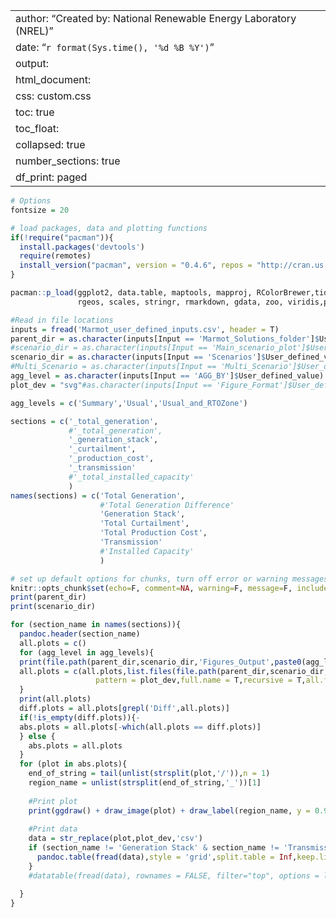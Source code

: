 
---
author: "Created by: National Renewable Energy Laboratory (NREL)"
date: "`r format(Sys.time(), '%d %B %Y')`"
output:
  html_document:
    css: custom.css
    toc: true
    toc_float:
      collapsed: true
    number_sections: true
    df_print: paged
---

```r

# Options
fontsize = 20

# load packages, data and plotting functions
if(!require("pacman")){
  install.packages('devtools')
  require(remotes)
  install_version("pacman", version = "0.4.6", repos = "http://cran.us.r-project.org")
}

pacman::p_load(ggplot2, data.table, maptools, mapproj, RColorBrewer,tidyverse,magick,cowplot,DT,
               rgeos, scales, stringr, rmarkdown, gdata, zoo, viridis,png,grid,dplyr,highlight,pander)

#Read in file locations
inputs = fread('Marmot_user_defined_inputs.csv', header = T)
parent_dir = as.character(inputs[Input == 'Marmot_Solutions_folder']$User_defined_value)
#scenario_dir = as.character(inputs[Input == 'Main_scenario_plot']$User_defined_value)
scenario_dir = as.character(inputs[Input == 'Scenarios']$User_defined_value)
#Multi_Scenario = as.character(inputs[Input == 'Multi_Scenario']$User_defined_value)
agg_level = as.character(inputs[Input == 'AGG_BY']$User_defined_value)
plot_dev = "svg"#as.character(inputs[Input == 'Figure_Format']$User_defined_value)

agg_levels = c('Summary','Usual','Usual_and_RTOZone')

sections = c('_total_generation',
             #'_total_generation',
             '_generation_stack',
             '_curtailment',
             '_production_cost',
             '_transmission'
             #'_total_installed_capacity'
             )
names(sections) = c('Total Generation',
                    #'Total Generation Difference'
                    'Generation Stack',
                    'Total Curtailment',
                    'Total Production Cost',
                    'Transmission'
                    #'Installed Capacity'
                    )

# set up default options for chunks, turn off error or warning messages
knitr::opts_chunk$set(echo=F, comment=NA, warning=F, message=F, include=T,dev='svg', cache = F, fig.width = 20,results = 'asis',out.width = "100%", fig.asp = 0.675)
print(parent_dir)
print(scenario_dir)
```


```r
for (section_name in names(sections)){
  pandoc.header(section_name)
  all.plots = c()
  for (agg_level in agg_levels){
  print(file.path(parent_dir,scenario_dir,'Figures_Output',paste0(agg_level,sections[section_name])))
  all.plots = c(all.plots,list.files(file.path(parent_dir,scenario_dir,'Figures_Output',paste0(agg_level,sections[section_name])),
                   pattern = plot_dev,full.name = T,recursive = T,all.files = T))
  }
  print(all.plots)
  diff.plots = all.plots[grepl('Diff',all.plots)]
  if(!is_empty(diff.plots)){-
  abs.plots = all.plots[-which(all.plots == diff.plots)]
  } else {
    abs.plots = all.plots
  }
  for (plot in abs.plots){
    end_of_string = tail(unlist(strsplit(plot,'/')),n = 1)
    region_name = unlist(strsplit(end_of_string,'_'))[1]
  
    #Print plot
    print(ggdraw() + draw_image(plot) + draw_label(region_name, y = 0.975, fontfamily = "serif", size = 48))
  
    #Print data
    data = str_replace(plot,plot_dev,'csv')
    if (section_name != 'Generation Stack' & section_name != 'Transmission'){
      pandoc.table(fread(data),style = 'grid',split.table = Inf,keep.line.breaks = T)
    }
    #datatable(fread(data), rownames = FALSE, filter="top", options = list(pageLength = length(Multi_Scenario), scrollX=T))

  }
}
```

<!-- # Generation {.tabset} -->
<!-- ## Total Generation -->
<!-- ```{r total generation, out.width = "50%", fig.asp = 0.675} -->
<!-- # %%%%%%%%%%%%%%%%%%%%%%%%%%%%%%%%%%%%%%%%%%%%%%%%%%%%%%%%%%%%%%%%%%%%%%%%%% -->
<!-- all.plots = list.files(file.path(parent_dir,scenario_dir,'Figures_Output',paste0(agg_level,'_total_generation')), -->
<!--                    pattern = plot_dev,full.name = T,recursive = T,all.files = T) -->
<!-- diff.plots = all.plots[grepl('Diff',all.plots)] -->
<!-- abs.plots = all.plots[-which(all.plots == diff.plots)] -->
<!-- for (plot in abs.plots){ -->
<!--   end_of_string = tail(unlist(strsplit(plot,'/')),n = 1) -->
<!--   region_name = unlist(strsplit(end_of_string,'_'))[1] -->

<!--   #Print dlot -->
<!--   print(ggdraw() + draw_image(plot) + draw_label(region_name, y = 0.975, fontfamily = "serif", size = 48)) -->

<!--   #Print data -->
<!--   data = str_replace(plot,plot_dev,'csv') -->
<!--   print(fread(data)) -->
<!--   #datatable(fread(data), rownames = FALSE, filter="top", options = list(pageLength = length(Multi_Scenario), scrollX=T)) -->
<!-- } -->
<!-- # %%%%%%%%%%%%%%%%%%%%%%%%%%%%%%%%%%%%%%%%%%%%%%%%%%%%%%%%%%%%%%%%%%%%%%%%%% -->
<!-- ``` -->

<!-- ## Total Generation Difference -->
<!-- ```{r total generation difference, out.width = "50%", fig.asp = 0.675} -->
<!-- # %%%%%%%%%%%%%%%%%%%%%%%%%%%%%%%%%%%%%%%%%%%%%%%%%%%%%%%%%%%%%%%%%%%%%%%%%% -->
<!-- for (plot in diff.plots){ -->
<!--   end_of_string = tail(unlist(strsplit(plot,'/')),n = 1) -->
<!--   region_name = unlist(strsplit(end_of_string,'_'))[1] -->
<!--   print(ggdraw() + draw_image(plot) + draw_label(region_name, y = 0.975, fontfamily = "serif", size = 48)) -->

<!--   #Print data -->
<!--   data = str_replace(plot,plot_dev,'csv') -->
<!--   print(fread(data)) -->
<!-- } -->
<!-- # %%%%%%%%%%%%%%%%%%%%%%%%%%%%%%%%%%%%%%%%%%%%%%%%%%%%%%%%%%%%%%%%%%%%%%%%%% -->
<!-- ``` -->

<!-- ## Generation Stacks -->
<!-- ```{r stacked-generation, out.width = "50%", fig.asp = 1.1} -->
<!-- # %%%%%%%%%%%%%%%%%%%%%%%%%%%%%%%%%%%%%%%%%%%%%%%%%%%%%%%%%%%%%%%%%%%%%%%%%% -->
<!--  plots_subdir = paste0(interconnection_dir,'Gen_Stack') -->
<!--  #Alternate stacked and unstacked plots, so they can be showed side by side for each superzone/interconnection. -->
<!--  for (interconnection in interconnections){ -->
<!--    img_fn_stacked = paste0(plots_subdir,'/',interconnection,'_Stacked_Gen.png') -->
<!--    img_fn_unstacked = paste0(plots_subdir,'/',interconnection,'_Unstacked_Gen.png') -->
<!--    if (img_fn_stacked %in% list.files(plots_subdir, full.names = T)){ -->
<!--                     print(ggdraw() + -->
<!--                     draw_image(img_fn_stacked) + -->
<!--                     draw_label(interconnection, y = 0.985, x = 1, hjust = 1, fontfamily = 'serif', size = 24) + -->
<!--                     theme(plot.margin = unit(c(1,0,1,0), "cm"))) } else {  message(paste0(img_fn_stacked,' not found.')) } -->

<!--    if (img_fn_unstacked %in% list.files(plots_subdir, full.names = T)){print(ggdraw() + -->
<!--                                                                           draw_image(img_fn_unstacked) + -->
<!--                                                                           theme(plot.margin = unit(c(1,0,1,0), "cm"))) } -->
<!--    else {message(paste0(img_fn_unstacked,' not found.'))} -->
<!--   } -->
<!-- # %%%%%%%%%%%%%%%%%%%%%%%%%%%%%%%%%%%%%%%%%%%%%%%%%%%%%%%%%%%%%%%%%%%%%%%%%% -->
<!-- ``` -->

<!-- ### By Zone -->
<!-- ```{r stacked-generation zone, out.width = "50%", fig.asp = 1.1} -->
<!-- # %%%%%%%%%%%%%%%%%%%%%%%%%%%%%%%%%%%%%%%%%%%%%%%%%%%%%%%%%%%%%%%%%%%%%%%%%% -->
<!-- plots_subdir = paste0(zone_dir,'Gen_Stack') -->
<!-- for (region in regions){ -->
<!--   img_fn_stacked = paste0(plots_subdir,'/',region,'_Stacked_Gen.png') -->
<!--   img_fn_unstacked = paste0(plots_subdir,'/',region,'_Unstacked_Gen.png') -->
<!--   if (img_fn_stacked %in% list.files(plots_subdir, full.names = T)){ -->
<!--     print(ggdraw() + -->
<!--       draw_image(img_fn_stacked) + -->
<!--       draw_label(region, y = 0.985, x = 1, hjust = 1, fontfamily = 'serif', size = 24) + -->
<!--       theme(plot.margin = unit(c(1,0,1,0), "cm"))) -->
<!--     } else {message(paste0(img_fn_stacked,' not found.'))} -->
<!--   if (img_fn_unstacked %in% list.files(plots_subdir, full.names = T)){ -->
<!--   print(ggdraw() + -->
<!--     draw_image(img_fn_unstacked) + -->
<!--     theme(plot.margin = unit(c(1,0,1,0), "cm"))) -->
<!--     } else {message(paste0(img_fn_unstacked,' not found.'))} -->
<!--   } -->
<!-- # %%%%%%%%%%%%%%%%%%%%%%%%%%%%%%%%%%%%%%%%%%%%%%%%%%%%%%%%%%%%%%%%%%%%%%%%%% -->
<!-- ``` -->

<!-- ## Committed Capacity -->
<!-- ### By Interconnection -->
<!-- ```{r committed-capacity interconnection, out.width = "100%", fig.asp = 0.675} -->
<!-- # %%%%%%%%%%%%%%%%%%%%%%%%%%%%%%%%%%%%%%%%%%%%%%%%%%%%%%%%%%%%%%%%%%%%%%%%%% -->
<!-- plots_subdir = paste0(interconnection_dir,'Gen_Stack') -->
<!-- for (interconnection in interconnections){ -->
<!--   img_fn = paste0(plots_subdir,'/',interconnection,'_Committed_Capacity_Stack.png') -->
<!--   if (img_fn %in% list.files(plots_subdir, full.names = T)){ print(ggdraw() + -->
<!--                                                                      draw_image(img_fn) + -->
<!--                                                                      draw_label(interconnection, y = 0.985, fontfamily = "serif", size = 24) + -->
<!--                                                                      theme(plot.margin = unit(c(0.1,0,0.1,0), "cm"))) } -->
<!--      else {message(paste0(img_fn,' not found.'))} -->
<!--   } -->
<!-- # %%%%%%%%%%%%%%%%%%%%%%%%%%%%%%%%%%%%%%%%%%%%%%%%%%%%%%%%%%%%%%%%%%%%%%%%%% -->
<!-- ``` -->

<!-- ### By Zone -->
<!-- ```{r committed-capacity zone, out.width = "100%", fig.asp = 0.675} -->
<!-- # %%%%%%%%%%%%%%%%%%%%%%%%%%%%%%%%%%%%%%%%%%%%%%%%%%%%%%%%%%%%%%%%%%%%%%%%%% -->
<!-- plots_subdir = paste0(zone_dir,'Gen_Stack') -->
<!-- for (region in regions){ -->
<!--   img_fn = paste0(plots_subdir,'/',region,'_Committed_Capacity_Stack.png') -->
<!--   if (img_fn %in% list.files(plots_subdir, full.names = T)){ print(ggdraw() + -->
<!--                                                                      draw_image(img_fn) + -->
<!--                                                                      draw_label(region, y = 0.985, fontfamily = "serif", size = 24) + -->
<!--                                                                      theme(plot.margin = unit(c(0.1,0,0.1,0), "cm"))) } -->
<!--      else {message(paste0(img_fn,' not found.'))} -->
<!--   } -->
<!-- # %%%%%%%%%%%%%%%%%%%%%%%%%%%%%%%%%%%%%%%%%%%%%%%%%%%%%%%%%%%%%%%%%%%%%%%%%% -->
<!-- ``` -->


<!-- ## Outage Stacks -->
<!-- ```{r outage-stacks zone, out.width = "100%", fig.asp = 0.675} -->
<!-- # %%%%%%%%%%%%%%%%%%%%%%%%%%%%%%%%%%%%%%%%%%%%%%%%%%%%%%%%%%%%%%%%%%%%%%%%%% -->
<!-- plots_subdir = paste0(zone_dir,'Outage_Stack') -->
<!-- for (region in regions){ -->
<!--   img_fn = paste0(plots_subdir,'/',region,'_Capacity_Out_Stacked.png') -->
<!--   if (img_fn %in% list.files(plots_subdir, full.names = T)){ print(ggdraw() + -->
<!--                                                                      draw_image(img_fn) + -->
<!--                                                                      draw_label(region, y = 0.985, fontfamily = "serif", size = 24) + -->
<!--                                                                      theme(plot.margin = unit(c(0.1,0,0.1,0), "cm"))) } -->
<!--      else {message(paste0(img_fn,' not found.'))} -->
<!--   } -->
<!-- # %%%%%%%%%%%%%%%%%%%%%%%%%%%%%%%%%%%%%%%%%%%%%%%%%%%%%%%%%%%%%%%%%%%%%%%%%% -->
<!-- ``` -->

<!-- ## Thermal Capacity Reserves -->
<!-- ### By Interconnection -->
<!-- ```{r thermal-cap-reserves interconnection, out.width = "100%", fig.asp = 0.675} -->
<!-- # %%%%%%%%%%%%%%%%%%%%%%%%%%%%%%%%%%%%%%%%%%%%%%%%%%%%%%%%%%%%%%%%%%%%%%%%%% -->
<!-- plots_subdir = paste0(interconnection_dir,'Thermal_Capacity_Reserves') -->
<!-- for (interconnection in interconnections){ -->
<!--   img_fn = paste0(plots_subdir,'/',interconnection,'_Thermal_Capacity_Reserves.png') -->
<!--   if (img_fn %in% list.files(plots_subdir, full.names = T)){ print(ggdraw() + -->
<!--                                                                      draw_image(img_fn) + -->
<!--                                                                      draw_label(interconnection, y = 0.985, fontfamily = "serif", size = 24) + -->
<!--                                                                      theme(plot.margin = unit(c(0.75,0,0.75,0), "cm"))) } -->
<!--      else {message(paste0(img_fn,' not found.'))} -->
<!--   } -->
<!-- # %%%%%%%%%%%%%%%%%%%%%%%%%%%%%%%%%%%%%%%%%%%%%%%%%%%%%%%%%%%%%%%%%%%%%%%%%% -->
<!-- ``` -->

<!-- ### By Zone -->
<!-- ```{r thermal-cap-reserves zone, out.width = "100%", fig.asp = 0.675} -->
<!-- # %%%%%%%%%%%%%%%%%%%%%%%%%%%%%%%%%%%%%%%%%%%%%%%%%%%%%%%%%%%%%%%%%%%%%%%%%% -->
<!-- plots_subdir = paste0(zone_dir,'Thermal_Capacity_Reserves') -->
<!-- for (region in regions){ -->
<!--   img_fn = paste0(plots_subdir,'/',region,'_Thermal_Capacity_Reserves.png') -->
<!--   if (img_fn %in% list.files(plots_subdir, full.names = T)){ print(ggdraw() + -->
<!--                                                                      draw_image(img_fn) + -->
<!--                                                                      draw_label(region, y = 0.985, fontfamily = "serif", size = 24) + -->
<!--                                                                      theme(plot.margin = unit(c(0.1,0,0.1,0), "cm"))) } -->
<!--      else {message(paste0(img_fn,' not found.'))} -->
<!--   } -->
<!-- # %%%%%%%%%%%%%%%%%%%%%%%%%%%%%%%%%%%%%%%%%%%%%%%%%%%%%%%%%%%%%%%%%%%%%%%%%% -->
<!-- ``` -->

<!-- *** -->

<!-- # Transmission -->
<!-- ## Net Export -->
<!-- ### By Interconnection -->
<!-- ```{r Net export interconnection, out.width = "50%", fig.asp = 0.675} -->
<!-- # %%%%%%%%%%%%%%%%%%%%%%%%%%%%%%%%%%%%%%%%%%%%%%%%%%%%%%%%%%%%%%%%%%%%%%%%%% -->
<!-- plots_subdir = paste0(interconnection_dir,'Transmission') -->
<!-- for (interconnection in interconnections){ -->
<!--   img_fn = paste0(plots_subdir,'/',interconnection,'_Net_Export.png') -->
<!--   if (img_fn %in% list.files(plots_subdir, full.names = T)){ print(ggdraw() + draw_image(img_fn) + draw_label(interconnection, y = 0.975,fontfamily = "serif", size = 24) + -->
<!--                                                                       theme(plot.margin = unit(c(0.75,0,0.75,0), "cm"))) } -->
<!--      else {message(paste0(img_fn,' not found.'))} -->
<!-- } -->
<!-- # %%%%%%%%%%%%%%%%%%%%%%%%%%%%%%%%%%%%%%%%%%%%%%%%%%%%%%%%%%%%%%%%%%%%%%%%%% -->
<!-- ``` -->

<!-- ### By Zone -->
<!-- ```{r Net export zone, out.width = "50%", fig.asp = 0.675} -->
<!-- # %%%%%%%%%%%%%%%%%%%%%%%%%%%%%%%%%%%%%%%%%%%%%%%%%%%%%%%%%%%%%%%%%%%%%%%%%% -->
<!-- plots_subdir = paste0(zone_dir,'Transmission') -->
<!-- for (region in regions){ -->
<!--   img_fn = paste0(plots_subdir,'/',region,'_Net_Export.png') -->
<!--   if (img_fn %in% list.files(plots_subdir, full.names = T)){ print(ggdraw() + draw_image(img_fn) + draw_label(region, y = 0.975,fontfamily = "serif", size = 24) + -->
<!--                                                                       theme(plot.margin = unit(c(0.75,0,0.75,0), "cm"))) } -->
<!--      else {message(paste0(img_fn,' not found.'))} -->
<!-- } -->
<!-- # %%%%%%%%%%%%%%%%%%%%%%%%%%%%%%%%%%%%%%%%%%%%%%%%%%%%%%%%%%%%%%%%%%%%%%%%%% -->
<!-- ``` -->

<!-- ## Zonal Interchange -->
<!-- ```{r Zonal Interchange zone, out.width = "100%", fig.asp = 0.675} -->
<!-- # %%%%%%%%%%%%%%%%%%%%%%%%%%%%%%%%%%%%%%%%%%%%%%%%%%%%%%%%%%%%%%%%%%%%%%%%%% -->
<!-- plots_subdir = paste0(zone_dir,'Transmission') -->
<!-- for (region in regions){ -->
<!--   img_fn = paste0(plots_subdir,'/',region,'_Zone-Zone_Net_Interchange.png') -->
<!--   if (img_fn %in% list.files(plots_subdir, full.names = T)){ print(ggdraw() + -->
<!--                                                                      draw_image(img_fn) + -->
<!--                                                                      draw_label(region, y = 0.985,fontfamily = "serif", size = 24) + -->
<!--                                                                      theme(plot.margin = unit(c(0.1,0,0.1,0), "cm"))) } -->
<!--      else {message(paste0(img_fn,' not found.'))} -->
<!-- } -->
<!-- # %%%%%%%%%%%%%%%%%%%%%%%%%%%%%%%%%%%%%%%%%%%%%%%%%%%%%%%%%%%%%%%%%%%%%%%%%% -->
<!-- ``` -->

<!-- ## Line Utilization -->
<!-- ### By Interconnection -->
<!-- ```{r line utilinterconnection, out.width = "50%", fig.asp = 0.675} -->
<!-- # %%%%%%%%%%%%%%%%%%%%%%%%%%%%%%%%%%%%%%%%%%%%%%%%%%%%%%%%%%%%%%%%%%%%%%%%%% -->
<!-- plots_subdir = paste0(interconnection_dir,'Transmission') -->
<!-- for (interconnection in interconnections){ -->
<!--   img_fn = paste0(plots_subdir,'/',interconnection,'_Line_Utilization_Time_Series.png') -->
<!--   if (img_fn %in% list.files(plots_subdir, full.names = T)){ print(ggdraw() + draw_image(img_fn) + draw_label(interconnection, y = 0.975,fontfamily = "serif", size = 24) + -->
<!--                                                                       theme(plot.margin = unit(c(0.75,0,0.75,0), "cm"))) } -->
<!--      else {message(paste0(img_fn,' not found.'))} -->
<!-- } -->
<!-- # %%%%%%%%%%%%%%%%%%%%%%%%%%%%%%%%%%%%%%%%%%%%%%%%%%%%%%%%%%%%%%%%%%%%%%%%%% -->
<!-- ``` -->

<!-- ### By Zone -->
<!-- ```{r line util zone, out.width = "50%", fig.asp = 0.675} -->
<!-- # %%%%%%%%%%%%%%%%%%%%%%%%%%%%%%%%%%%%%%%%%%%%%%%%%%%%%%%%%%%%%%%%%%%%%%%%%% -->
<!-- plots_subdir = paste0(zone_dir,'Transmission') -->
<!-- for (region in regions){ -->
<!--   img_fn = paste0(plots_subdir,'/',region,'_Line_Utilization_Time_Series.png') -->
<!--   if (img_fn %in% list.files(plots_subdir, full.names = T)){ print(ggdraw() + draw_image(img_fn) + draw_label(region, y = 0.975,fontfamily = "serif", size = 24) + -->
<!--                                                                       theme(plot.margin = unit(c(0.75,0,0.75,0), "cm"))) } -->
<!--      else {message(paste0(img_fn,' not found.'))} -->
<!-- } -->
<!-- # %%%%%%%%%%%%%%%%%%%%%%%%%%%%%%%%%%%%%%%%%%%%%%%%%%%%%%%%%%%%%%%%%%%%%%%%%% -->
<!-- ``` -->

<!-- ## Line Violations -->
<!-- ### By Interconnection -->
<!-- ```{r line viol interconnection summary, out.width = "50%", fig.asp = 0.675} -->
<!-- # %%%%%%%%%%%%%%%%%%%%%%%%%%%%%%%%%%%%%%%%%%%%%%%%%%%%%%%%%%%%%%%%%%%%%%%%%% -->
<!-- plots_subdir = paste0(interconnection_dir,'Transmission') -->
<!-- img_fn = paste0(plots_subdir,'/Line_Violations_Totals.png') -->
<!-- if (img_fn %in% list.files(plots_subdir, full.names = T)){ print(ggdraw() + draw_image(img_fn) + draw_label('Summary', y = 0.975,fontfamily = "serif", size = 24) + -->
<!--                                                                       theme(plot.margin = unit(c(0.75,0,0.75,0), "cm"))) } else {message(paste0(img_fn,' not found.'))} -->
<!-- # %%%%%%%%%%%%%%%%%%%%%%%%%%%%%%%%%%%%%%%%%%%%%%%%%%%%%%%%%%%%%%%%%%%%%%%%%% -->
<!-- ``` -->

<!-- ```{r line viol interconnection, out.width = "50%", fig.asp = 0.675} -->
<!-- # %%%%%%%%%%%%%%%%%%%%%%%%%%%%%%%%%%%%%%%%%%%%%%%%%%%%%%%%%%%%%%%%%%%%%%%%%% -->
<!-- plots_subdir = paste0(interconnection_dir,'Transmission') -->
<!-- for (interconnection in interconnections){ -->
<!--   img_fn = paste0(plots_subdir,'/',interconnection,'_Line_Violations_Time_Series.png') -->
<!--   if (img_fn %in% list.files(plots_subdir, full.names = T)){ print(ggdraw() + draw_image(img_fn) + draw_label('Summary', y = 0.975,fontfamily = "serif", size = 24) + theme(plot.margin = unit(c(0.75,0,0.75,0), "cm"))) } else {message(paste0(img_fn,' not found.'))} -->
<!-- } -->
<!-- # %%%%%%%%%%%%%%%%%%%%%%%%%%%%%%%%%%%%%%%%%%%%%%%%%%%%%%%%%%%%%%%%%%%%%%%%%% -->
<!-- ``` -->

<!-- ### By Zone -->
<!-- ```{r line viol zone summary, out.width = "50%", fig.asp = 0.675} -->
<!-- # %%%%%%%%%%%%%%%%%%%%%%%%%%%%%%%%%%%%%%%%%%%%%%%%%%%%%%%%%%%%%%%%%%%%%%%%%% -->
<!-- plots_subdir = paste0(zone_dir,'Transmission') -->
<!-- img_fn = paste0(plots_subdir,'/Line_Violations_Totals.png') -->
<!-- if (img_fn %in% list.files(plots_subdir, full.names = T)){ print(ggdraw() + draw_image(img_fn) + draw_label(region, y = 0.975,fontfamily = "serif", size = 24) + -->
<!--                                                                       theme(plot.margin = unit(c(0.75,0,0.75,0), "cm"))) } else {message(paste0(img_fn,' not found.'))} -->

<!-- # %%%%%%%%%%%%%%%%%%%%%%%%%%%%%%%%%%%%%%%%%%%%%%%%%%%%%%%%%%%%%%%%%%%%%%%%%% -->
<!-- ``` -->

<!-- ```{r line viol zone, out.width = "50%", fig.asp = 0.675} -->
<!-- # %%%%%%%%%%%%%%%%%%%%%%%%%%%%%%%%%%%%%%%%%%%%%%%%%%%%%%%%%%%%%%%%%%%%%%%%%% -->
<!-- plots_subdir = paste0(zone_dir,'Transmission') -->
<!-- for (region in regions){ -->
<!--   img_fn = paste0(plots_subdir,'/',region,'_Line_Violations_Time_Series.png') -->
<!--   if (img_fn %in% list.files(plots_subdir, full.names = T)){ print(ggdraw() + draw_image(img_fn) + draw_label(region, y = 0.975,fontfamily = "serif", size = 24) + -->
<!--                                                                       theme(plot.margin = unit(c(0.75,0,0.75,0), "cm"))) } else {message(paste0(img_fn,' not found.'))} -->
<!-- } -->
<!-- # %%%%%%%%%%%%%%%%%%%%%%%%%%%%%%%%%%%%%%%%%%%%%%%%%%%%%%%%%%%%%%%%%%%%%%%%%% -->
<!-- ``` -->

<!-- *** -->

<!-- # Thermal and Hydro Unit Analysis -->
<!-- ## Capacity Factor (average output for all hours) -->
<!-- ### By Interconnection -->
<!-- ```{r capacity-factor interconnection, out.width = "50%", fig.asp = 0.675} -->
<!-- # %%%%%%%%%%%%%%%%%%%%%%%%%%%%%%%%%%%%%%%%%%%%%%%%%%%%%%%%%%%%%%%%%%%%%%%%%% -->
<!-- plots_subdir = paste0(interconnection_dir,'Capacity_Factor') -->
<!-- for (interconnection in interconnections){ -->
<!--   img_fn = paste0(plots_subdir,'/',interconnection,'_Capacity_Factor.png') -->
<!--   if (img_fn %in% list.files(plots_subdir, full.names = T)){ print(ggdraw() + draw_image(img_fn) + draw_label(interconnection, y = 0.975, fontfamily = "serif", size = 24)) } else {message(paste0(img_fn,' not found.'))} -->
<!-- } -->
<!-- # %%%%%%%%%%%%%%%%%%%%%%%%%%%%%%%%%%%%%%%%%%%%%%%%%%%%%%%%%%%%%%%%%%%%%%%%%% -->
<!-- ``` -->

<!-- ### By Zone -->
<!-- ```{r capacity-factor zone, out.width = "50%", fig.asp = 0.675} -->
<!-- # %%%%%%%%%%%%%%%%%%%%%%%%%%%%%%%%%%%%%%%%%%%%%%%%%%%%%%%%%%%%%%%%%%%%%%%%%% -->
<!-- plots_subdir = paste0(zone_dir,'Capacity_Factor') -->
<!-- for (region in regions){ -->
<!--   img_fn = paste0(plots_subdir,'/',region,'_Capacity_Factor.png') -->
<!--   if (img_fn %in% list.files(plots_subdir, full.names = T)){ print(ggdraw() + draw_image(img_fn) + draw_label(region, y = 0.975, fontfamily = "serif", size = 24)) } else {message(paste0(img_fn,' not found.'))} -->
<!-- } -->
<!-- # %%%%%%%%%%%%%%%%%%%%%%%%%%%%%%%%%%%%%%%%%%%%%%%%%%%%%%%%%%%%%%%%%%%%%%%%%% -->
<!-- ``` -->

<!-- ## Average Output When Committed -->
<!-- ### By Interconnection -->
<!-- ```{r Average-Capacity-Out-When-Committed interconnection, out.width = "50%", fig.asp = 0.675} -->
<!-- # %%%%%%%%%%%%%%%%%%%%%%%%%%%%%%%%%%%%%%%%%%%%%%%%%%%%%%%%%%%%%%%%%%%%%%%%%% -->
<!-- plots_subdir = paste0(interconnection_dir,'Capacity_Factor') -->
<!-- for (interconnection in interconnections){ -->
<!--   img_fn = paste0(plots_subdir,'/',interconnection,'_Avg_Out_Committed.png') -->
<!--   if (img_fn %in% list.files(plots_subdir, full.names = T)){ print(ggdraw() + draw_image(img_fn) + draw_label(interconnection, y = 0.975, fontfamily = "serif", size = 24)) } else {message(paste0(img_fn,' not found.'))} -->
<!-- } -->
<!-- # %%%%%%%%%%%%%%%%%%%%%%%%%%%%%%%%%%%%%%%%%%%%%%%%%%%%%%%%%%%%%%%%%%%%%%%%%% -->
<!-- ``` -->

<!-- ### By Zone -->
<!-- ```{r Average-Capacity-Out-When-Committed zone, out.width = "50%", fig.asp = 0.675} -->
<!-- # %%%%%%%%%%%%%%%%%%%%%%%%%%%%%%%%%%%%%%%%%%%%%%%%%%%%%%%%%%%%%%%%%%%%%%%%%% -->
<!-- plots_subdir = paste0(zone_dir,'Capacity_Factor') -->
<!-- for (region in regions){ -->
<!--   img_fn = paste0(plots_subdir,'/',region,'_Avg_Out_Committed.png') -->
<!--   if (img_fn %in% list.files(plots_subdir, full.names = T)){ print(ggdraw() + draw_image(img_fn) + draw_label(region, y = 0.975, fontfamily = "serif", size = 24)) } else {message(paste0(img_fn,' not found.'))} -->
<!-- } -->
<!-- # %%%%%%%%%%%%%%%%%%%%%%%%%%%%%%%%%%%%%%%%%%%%%%%%%%%%%%%%%%%%%%%%%%%%%%%%%% -->
<!-- ``` -->

<!-- ## Time At Minimum Generation -->
<!-- ### By Interconnection -->
<!-- ```{r Time-at-min-gen interconnection, out.width = "50%", fig.asp = 0.675} -->
<!-- # %%%%%%%%%%%%%%%%%%%%%%%%%%%%%%%%%%%%%%%%%%%%%%%%%%%%%%%%%%%%%%%%%%%%%%%%%% -->
<!-- plots_subdir = paste0(interconnection_dir,'Capacity_Factor') -->
<!-- for (interconnection in interconnections){ -->
<!--   img_fn = paste0(plots_subdir,'/',interconnection,'_Time_at_Min_Gen.png') -->
<!--   if (img_fn %in% list.files(plots_subdir, full.names = T)){ print(ggdraw() + draw_image(img_fn) + draw_label(interconnection, y = 0.975, fontfamily = "serif", size = 24)) } else {message(paste0(img_fn,' not found.'))} -->
<!-- } -->
<!-- # %%%%%%%%%%%%%%%%%%%%%%%%%%%%%%%%%%%%%%%%%%%%%%%%%%%%%%%%%%%%%%%%%%%%%%%%%% -->
<!-- ``` -->

<!-- ### By Zone -->
<!-- ```{r Time-at-min-gen zone, out.width = "50%", fig.asp = 0.675} -->
<!-- # %%%%%%%%%%%%%%%%%%%%%%%%%%%%%%%%%%%%%%%%%%%%%%%%%%%%%%%%%%%%%%%%%%%%%%%%%% -->
<!-- plots_subdir = paste0(zone_dir,'Capacity_Factor') -->
<!-- for (region in regions){ -->
<!--   img_fn = paste0(plots_subdir,'/',region,'_Time_at_Min_Gen.png') -->
<!--   if (img_fn %in% list.files(plots_subdir, full.names = T)){ print(ggdraw() + draw_image(img_fn) + draw_label(region, y = 0.975, fontfamily = "serif", size = 24)) } else {message(paste0(img_fn,' not found.'))} -->
<!-- } -->
<!-- # %%%%%%%%%%%%%%%%%%%%%%%%%%%%%%%%%%%%%%%%%%%%%%%%%%%%%%%%%%%%%%%%%%%%%%%%%% -->
<!-- ``` -->

<!-- ## Capacity Started -->
<!-- ### By Interconnection -->
<!-- ```{r Capacity Started interconnection, out.width = "50%", fig.asp = 0.675} -->
<!-- # %%%%%%%%%%%%%%%%%%%%%%%%%%%%%%%%%%%%%%%%%%%%%%%%%%%%%%%%%%%%%%%%%%%%%%%%%% -->
<!-- plots_subdir = paste0(interconnection_dir,'Ramping') -->
<!-- for (interconnection in interconnections){ -->
<!--   img_fn = paste0(plots_subdir,'/',interconnection,'_Capacity_Started.png') -->
<!--   if (img_fn %in% list.files(plots_subdir, full.names = T)){ print(ggdraw() + draw_image(img_fn) + draw_label(interconnection, y = 0.975, fontfamily = "serif", size = 24)) } else {message(paste0(img_fn,' not found.'))} -->
<!-- } -->
<!-- # %%%%%%%%%%%%%%%%%%%%%%%%%%%%%%%%%%%%%%%%%%%%%%%%%%%%%%%%%%%%%%%%%%%%%%%%%% -->
<!-- ``` -->

<!-- ### By Zone -->
<!-- ```{r Capacity Started zone, out.width = "50%", fig.asp = 0.675} -->
<!-- # %%%%%%%%%%%%%%%%%%%%%%%%%%%%%%%%%%%%%%%%%%%%%%%%%%%%%%%%%%%%%%%%%%%%%%%%%% -->
<!-- plots_subdir = paste0(zone_dir,'Ramping') -->
<!-- for (region in regions){ -->
<!--   img_fn = paste0(plots_subdir,'/',region,'_Capacity_Started.png') -->
<!--   if (img_fn %in% list.files(plots_subdir, full.names = T)){ print(ggdraw() + draw_image(img_fn) + draw_label(region, y = 0.975, fontfamily = "serif", size = 24)) } else {message(paste0(img_fn,' not found.'))} -->
<!-- } -->
<!-- # %%%%%%%%%%%%%%%%%%%%%%%%%%%%%%%%%%%%%%%%%%%%%%%%%%%%%%%%%%%%%%%%%%%%%%%%%% -->
<!-- ``` -->

<!-- *** -->

<!-- # Installed Capacity -->
<!-- ## By Interconnection -->
<!-- ```{r Installed Capacity interconnection, out.width = "50%", fig.asp = 0.675} -->
<!-- # %%%%%%%%%%%%%%%%%%%%%%%%%%%%%%%%%%%%%%%%%%%%%%%%%%%%%%%%%%%%%%%%%%%%%%%%%% -->
<!-- plots_subdir = paste0(interconnection_dir,'Total_Installed_Capacity') -->
<!-- for (interconnection in interconnections){ -->
<!--   img_fn = paste0(plots_subdir,'/',interconnection,'_Total_Installed_Capacity.png') -->
<!--   if (img_fn %in% list.files(plots_subdir, full.names = T)){ print(ggdraw() + draw_image(img_fn) + draw_label(interconnection, y = 0.975, fontfamily = "serif", size = 24)) } else {message(paste0(img_fn,' not found.'))} -->
<!-- } -->
<!-- # %%%%%%%%%%%%%%%%%%%%%%%%%%%%%%%%%%%%%%%%%%%%%%%%%%%%%%%%%%%%%%%%%%%%%%%%%% -->
<!-- ``` -->

<!-- ## By Zone -->
<!-- ```{r Installed Capacity zone, out.width = "50%", fig.asp = 0.675} -->
<!-- # %%%%%%%%%%%%%%%%%%%%%%%%%%%%%%%%%%%%%%%%%%%%%%%%%%%%%%%%%%%%%%%%%%%%%%%%%% -->
<!-- plots_subdir = paste0(zone_dir,'Total_Installed_Capacity') -->
<!-- for (region in regions){ -->
<!--   img_fn = paste0(plots_subdir,'/',region,'_Total_Installed_Capacity.png') -->
<!--   if (img_fn %in% list.files(plots_subdir, full.names = T)){ print(ggdraw() + draw_image(img_fn) + draw_label(region, y = 0.975, fontfamily = "serif", size = 24)) } else {message(paste0(img_fn,' not found.'))} -->
<!-- } -->
<!-- # %%%%%%%%%%%%%%%%%%%%%%%%%%%%%%%%%%%%%%%%%%%%%%%%%%%%%%%%%%%%%%%%%%%%%%%%%% -->
<!-- ``` -->

<!-- # Cost -->
<!-- ## Production Cost -->
<!-- ### By Interconnection -->
<!-- ```{r Detailed Generation Cost interconnection, out.width = "50%", fig.asp = 0.675} -->
<!-- # %%%%%%%%%%%%%%%%%%%%%%%%%%%%%%%%%%%%%%%%%%%%%%%%%%%%%%%%%%%%%%%%%%%%%%%%%% -->
<!-- plots_subdir = paste0(interconnection_dir,'Production_Cost') -->
<!-- for (interconnection in interconnections){ -->
<!--   img_fn = paste0(plots_subdir,'/',interconnection,'_Detailed_Production_Cost.png') -->
<!--   if (img_fn %in% list.files(plots_subdir, full.names = T)){ print(ggdraw() + draw_image(img_fn) + draw_label(interconnection, y = 0.975, fontfamily = "serif", size = 24)) } else {message(paste0(img_fn,' not found.'))} -->
<!-- } -->
<!-- # %%%%%%%%%%%%%%%%%%%%%%%%%%%%%%%%%%%%%%%%%%%%%%%%%%%%%%%%%%%%%%%%%%%%%%%%%% -->
<!-- ``` -->

<!-- ### By Zone -->
<!-- ```{r Detailed Generation Cost zone, out.width = "50%", fig.asp = 0.675} -->
<!-- # %%%%%%%%%%%%%%%%%%%%%%%%%%%%%%%%%%%%%%%%%%%%%%%%%%%%%%%%%%%%%%%%%%%%%%%%%% -->
<!-- plots_subdir = paste0(zone_dir,'Production_Cost') -->
<!-- for (region in regions){ -->
<!--   img_fn = paste0(plots_subdir,'/',region,'_Detailed_Production_Cost.png') -->
<!--   if (img_fn %in% list.files(plots_subdir, full.names = T)){ print(ggdraw() + draw_image(img_fn) + draw_label(region, y = 0.975, fontfamily = "serif", size = 24)) } else {message(paste0(img_fn,' not found.'))} -->
<!-- } -->
<!-- # %%%%%%%%%%%%%%%%%%%%%%%%%%%%%%%%%%%%%%%%%%%%%%%%%%%%%%%%%%%%%%%%%%%%%%%%%% -->
<!-- ``` -->

<!-- ## Regional Price -->
<!-- ### By Interconnection -->
<!-- ```{r Regional Price interconnection, out.width = "100%", fig.asp = 0.675} -->
<!-- # %%%%%%%%%%%%%%%%%%%%%%%%%%%%%%%%%%%%%%%%%%%%%%%%%%%%%%%%%%%%%%%%%%%%%%%%%% -->
<!-- plots_subdir = paste0(interconnection_dir,'Region_Price') -->
<!-- for (interconnection in interconnections){ -->
<!--   img_fn = paste0(plots_subdir,'/',interconnection,'_Region_Price_Timeseries.png') -->
<!--   if (img_fn %in% list.files(plots_subdir, full.names = T)){ print(ggdraw() + draw_image(img_fn) + draw_label(interconnection, y = 0.975, fontfamily = "serif", size = 24)) } else {message(paste0(img_fn,' not found.'))} -->
<!-- } -->
<!-- # %%%%%%%%%%%%%%%%%%%%%%%%%%%%%%%%%%%%%%%%%%%%%%%%%%%%%%%%%%%%%%%%%%%%%%%%%% -->
<!-- ``` -->

<!-- ### By Zone -->
<!-- ```{r Regional Price zone, out.width = "100%", fig.asp = 0.675} -->
<!-- # %%%%%%%%%%%%%%%%%%%%%%%%%%%%%%%%%%%%%%%%%%%%%%%%%%%%%%%%%%%%%%%%%%%%%%%%%% -->
<!-- plots_subdir = paste0(zone_dir,'Region_Price') -->
<!-- for (region in regions){ -->
<!--   img_fn = paste0(plots_subdir,'/',region,'_Region_Price_Timeseries.png') -->
<!--   if (img_fn %in% list.files(plots_subdir, full.names = T)){ print(ggdraw() + draw_image(img_fn) + draw_label(region, y = 0.975, fontfamily = "serif", size = 24)) } else {message(paste0(img_fn,' not found.'))} -->
<!-- } -->
<!-- # %%%%%%%%%%%%%%%%%%%%%%%%%%%%%%%%%%%%%%%%%%%%%%%%%%%%%%%%%%%%%%%%%%%%%%%%%% -->
<!-- ``` -->